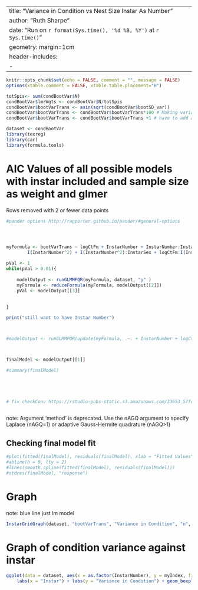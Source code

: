 


---
title: "Variance in Condition vs Nest Size Instar As Number"
author: "Ruth Sharpe"
date: "Run on `r format(Sys.time(), '%d %B, %Y')` at `r Sys.time()`"
geometry: margin=1cm
header-includes:
    - \usepackage{float}
---

```{r dataImport,  include = FALSE}
knitr::opts_chunk$set(echo = FALSE, comment = "", message = FALSE)
options(xtable.comment = FALSE, xtable.table.placement="H")

totSpis<- sum(condBootVar$N)
condBootVar$lmrWgts <- condBootVar$N/totSpis
condBootVar$bootVarTrans <- asin(sqrt(condBootVar$bootSD_var))
condBootVar$bootVarTrans <- condBootVar$bootVarTrans*100 # Making variance a percentage
condBootVar$bootVarTrans <- condBootVar$bootVarTrans +1 # have to add a small amount or glmer "can't find starting values"

dataset <- condBootVar
library(texreg)
library(car)
library(formula.tools)


```

AIC Values of all possible models with instar included and sample size as weight and glmer
=====================
Rows removed with 2 or fewer data points 

```{r kable, results='asis',  echo = FALSE}
#pander options http://rapporter.github.io/pander/#general-options




myFormula <- bootVarTrans ~ logCtFm + InstarNumber + InstarNumber:InstarSex + logCtFm:InstarNumber + logCtFm:InstarNumber:InstarSex + 
		I(InstarNumber^2) + I(InstarNumber^2):InstarSex + logCtFm:I(InstarNumber^2) + logCtFm:I(InstarNumber^2):InstarSex

pVal <- 1
while(pVal > 0.01){
	
	modelOutput <- runGLMMPQR(myFormula, dataset, "y" )
	myFormula <- reduceFormula(myFormula, modelOutput[[2]])
	pVal <- modelOutput[[3]]
	
	
}

print("still want to have Instar Number")



#modelOutput <- runGLMMPQR(update(myFormula, .~. + InstarNumber + logCtFm))



finalModel <- modelOutput[[1]]

#summary(finalModel)





# fix checkConv https://rstudio-pubs-static.s3.amazonaws.com/33653_57fc7b8e5d484c909b615d8633c01d51.html
	
```
note: Argument 'method' is deprecated. Use the nAGQ argument to specify Laplace (nAGQ=1) or adaptive Gauss-Hermite quadrature (nAGQ>1)

Checking final model fit
--------------------


```{r ModelFit, fig.height=3, fig.width=3}

#plot(fitted(finalModel), residuals(finalModel), xlab = "Fitted Values", ylab = "Residuals")
#abline(h = 0, lty = 2)
#lines(smooth.spline(fitted(finalModel), residuals(finalModel)))
#stdres(finalModel, "response")


```
\pagebreak

Graph
====================
 
note: blue line just lm model
```{r, fig.height=8, fig.width=12, echo = FALSE}


InstarGridGraph(dataset, "bootVarTrans", "Variance in Condition", "n", "", finalModel, "y")


```




Graph of condition variance against instar
====================

```{r, fig.height=6, fig.width=8, echo = FALSE}


ggplot(data = dataset, aes(x = as.factor(InstarNumber), y = myIndex, fill = InstarSex)) +
	labs(x = "Instar") + labs(y = "Variance in Condition") + geom_boxplot() + mytheme

```
